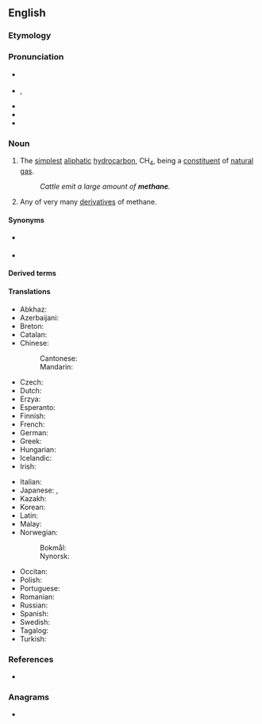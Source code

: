 {{also|méthane}}
==English==
{{wikipedia}}

===Etymology===
{{suffix|en|methyl|ane}}

===Pronunciation===
* {{a|RP}} {{IPA|/ˈmiːθeɪn/|lang=en}}
* {{a|US|Canada}} {{enPR|mĕth'ān}}, {{IPA|/ˈmɛθeɪn/|lang=en}}
* {{audio|en-uk-methane.ogg|Audio (UK)|lang=en}}
* {{audio|en-us-methane.ogg|Audio (US)|lang=en}}
* {{rhymes|ɛθeɪn|lang=en}}

===Noun===
{{en-noun|~}}

# {{lb|en|organic compound|uncountable}} The [[simplest]] [[aliphatic]] [[hydrocarbon]], CH<sub>4</sub>, being a [[constituent]] of [[natural gas]].
#: ''Cattle emit a large amount of '''methane'''.''
# {{lb|en|organic chemistry|countable}} Any of very many [[derivative]]s of methane.

====Synonyms====
* {{l|en|methyl hydride}} {{qualifier|appears in some chemistry literature}}
* {{l|en|carbon tetrahydride}} {{qualifier|rare|systematic name}}

====Derived terms====
{{der3|lang=en
|methane gas
|methane rain
|nitromethane
|methane hydrate
|methane clathrate
|coalbed methane
|iodomethane
|azomethane
|biomethane
|nonmethane
|geomethane
|methanelike
|methanesulfonic acid
|methanotrophy
|chloromethane
|bromomethane
|fluoromethane
|methanesulfonamide}}

====Translations====
{{trans-top|the compound CH<sub>4</sub>}}
* Abkhaz: {{t|ab|амета́н}}
* Azerbaijani: {{t|az|metan}}
* Breton: {{t|br|metan|m}}
* Catalan: {{t|ca|metà|m}}
* Chinese:
*: Cantonese: {{t|yue|甲烷|tr=gaap3 jyun4}}
*: Mandarin: {{t+|cmn|甲烷|sc=Hani|tr=jiǎwán}}
* Czech: {{t+|cs|metan|m}}
* Dutch: {{t+|nl|methaan|n}}
* Erzya: {{t|myv|ведь тол}}
* Esperanto: {{t+|eo|metano}}
* Finnish: {{t+|fi|metaani}}
* French: {{t+|fr|méthane|m}}
* German: {{t+|de|Methan|n}}
* Greek: {{t+|el|μεθάνιο|n}}
* Hungarian: {{t+|hu|metán}}
* Icelandic: {{t|is|metan}}
* Irish: {{t|ga|meatán|m}}
{{trans-mid}}
* Italian: {{t+|it|metano}}
* Japanese: {{t+|ja|メタン|tr=metan}}, {{t|ja|メタンガス|tr=metan gasu}}
* Kazakh: {{t|kk|метан|sc=Cyrl}}
* Korean: {{t|ko|메탄}}
* Latin: {{t|la|methanum}}
* Malay: {{t|ms|metana}}
* Norwegian:
*: Bokmål: {{t+|nb|metan|n}}
*: Nynorsk: {{t|nn|metan|n}}
* Occitan: {{t+|oc|metan|m}}
* Polish: {{t+|pl|metan|m}}
* Portuguese: {{t+|pt|metano|m}}
* Romanian: {{t+|ro|metan|n}}
* Russian: {{t+|ru|мета́н|m}}
* Spanish: {{t+|es|metano|m}}
* Swedish: {{t+|sv|metan|n}}
* Tagalog: {{t|tl|istan}}
* Turkish: {{t+|tr|metan}}
{{trans-bottom}}

===References===
* {{R:Online_Etymology_Dictionary|methane}}

===Anagrams===
* {{anagrams|en|a=aeehmnt|meaneth}}